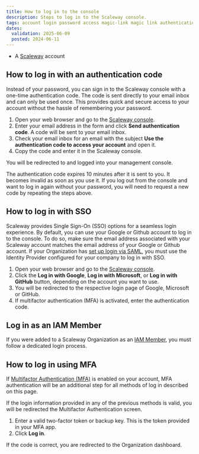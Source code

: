```yaml
---
title: How to log in to the console
description: Steps to log in to the Scaleway console.
tags: account login password access magic-link magic link authentication code SSO
dates:
  validation: 2025-06-09
  posted: 2024-06-11
---
```




<Requirements />

- A [Scaleway](https://www.scaleway.com/en/) account


## How to log in with an authentication code

Instead of your password, you can sign in to the Scaleway console with a one-time authentication code. The code is sent directly to your email inbox and can only be used once. This provides quick and secure access to your account without the hassle of remembering your password.

1. Open your web browser and go to the [Scaleway console](https://console.scaleway.com).
2. Enter your email address in the form and click **Send authentication code**.
   A code will be sent to your email inbox.
3. Check your email inbox for an email with the subject **Use the authentication code to access your account** and open it.
4. Copy the code and enter it in the Scaleway console.
    <Lightbox image={image} alt="" />

You will be redirected to and logged into your management console.

<Message type="note">
  The authentication code expires 10 minutes after it is sent to you. It becomes invalid as soon as you use it. If you log out from the console and want to log in again without your password, you will need to request a new code by repeating the steps above.
</Message>

## How to log in with SSO

Scaleway provides Single Sign-On (SSO) options for a seamless login experience. By default, you can use your Google or Github account to log in to the console. To do so, make sure the email address associated with your Scaleway account matches the email address of your Google or Github account. If your Organization has [set up login via SAML](/iam/how-to/set-up-identity-federation), you must use the Identity Provider configured for your company to log in with SSO.

1. Open your web browser and go to the [Scaleway console](https://console.scaleway.com).
2. Click the **Log in with Google**, **Log in with Microsoft**, or **Log in with GitHub** button, depending on the account you want to use.
3. You will be redirected to the respective login page of Google, Microsoft or GitHub.
4. If multifactor authentication (MFA) is activated, enter the authentication code.

## Log in as an IAM Member

If you were added to a Scaleway Organization as an [IAM Member](/iam/concepts#members), you must follow a dedicated login process.

<LoginMember />

## How to log in using MFA

If [Multifactor Authentication (MFA)](/account/how-to/use-2fa) is enabled on your account, MFA authentication will be an additional step for all methods of log in described on this page.

If the login information provided in any of the previous methods is valid, you will be redirected the Multifactor Authentication screen.

1. Enter a valid two-factor token or backup key.
    <Message type="note">
      This is the token provided in your MFA app.
    </Message>
2. Click **Log in**.

If the code is correct, you are redirected to the Organization dashboard.
